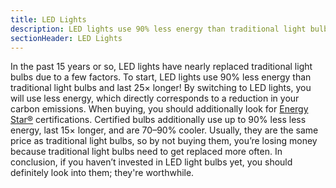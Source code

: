 ```yaml
---
title: LED Lights
description: LED lights use 90% less energy than traditional light bulbs
sectionHeader: LED Lights
---
```


In the past 15 years or so, LED lights have nearly replaced traditional light bulbs due to a few factors.
To start, LED lights use 90% less energy than traditional light bulbs and last 25× longer!
By switching to LED lights, you will use less energy,
which directly corresponds to a reduction in your carbon emissions.
When buying, you should additionally look for [Energy Star®](https://www.energystar.gov/products/light_bulbs) certifications.
Certified bulbs additionally use up to 90% less less energy, last 15× longer, and are 70–90% cooler.
Usually, they are the same price as traditional light bulbs,
so by not buying them, you’re losing money because traditional light bulbs need to get replaced more often.
In conclusion, if you haven’t invested in LED light bulbs yet, you should definitely look into them;
they're worthwhile.
